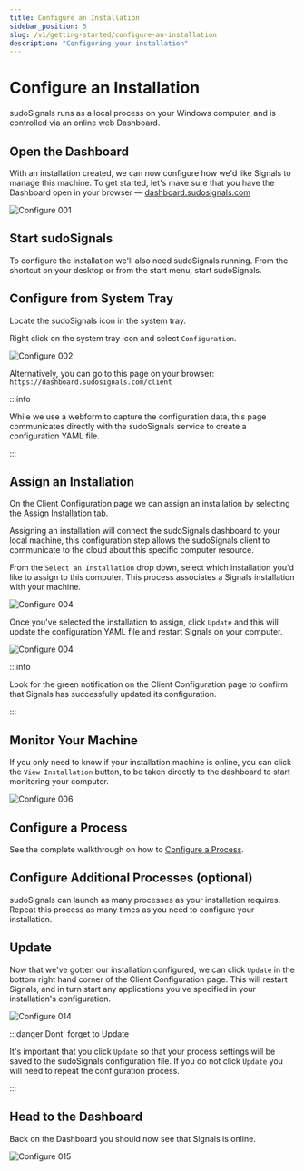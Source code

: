 ```yaml
---
title: Configure an Installation
sidebar_position: 5
slug: /v1/getting-started/configure-an-installation
description: "Configuring your installation"
---
```


# Configure an Installation

sudoSignals runs as a local process on your Windows computer, and is controlled via an online web Dashboard.

## Open the Dashboard

With an installation created, we can now configure how we'd like Signals to manage this machine. To get started, let's make sure that you have the Dashboard open in your browser — [dashboard.sudosignals.com](https://dashboard.sudosignals.com/)

![Configure 001](/img/configure-installation/configure-001.png)

## Start sudoSignals

To configure the installation we'll also need sudoSignals running. From the shortcut on your desktop or from the start menu, start sudoSignals.

## Configure from System Tray

Locate the sudoSignals icon in the system tray.

Right click on the system tray icon and select `Configuration`.

![Configure 002](/img/configure-installation/configure-002.png)


Alternatively, you can go to this page on your browser:  
`https://dashboard.sudosignals.com/client`

:::info

While we use a webform to capture the configuration data, this page communicates directly with the sudoSignals service to create a configuration YAML file. 

:::

## Assign an Installation

On the Client Configuration page we can assign an installation by selecting the Assign Installation tab.

Assigning an installation will connect the sudoSignals dashboard to your local machine, this configuration step allows the sudoSignals client to communicate to the cloud about this specific computer resource. 

From the `Select an Installation` drop down, select which installation you'd like to assign to this computer. This process associates a Signals installation with your machine.

![Configure 004](/img/configure-installation/configure-004.png)

Once you've selected the installation to assign, click `Update` and this will update the configuration YAML file and restart Signals on your computer. 

![Configure 004](/img/configure-installation/configure-005.png)

:::info

Look for the green notification on the Client Configuration page to confirm that Signals has successfully updated its configuration. 

:::

## Monitor Your Machine

If you only need to know if your installation machine is online, you can click the `View Installation` button, to be taken directly to the dashboard to start monitoring your computer. 

![Configure 006](/img/configure-installation/configure-006.png)

## Configure a Process
See the complete walkthrough on how to [Configure a Process](/getting-started/configure-an-installation/configure-a-process).

## Configure Additional Processes (optional)

sudoSignals can launch as many processes as your installation requires. Repeat this process as many times as you need to configure your installation. 

## Update

Now that we've gotten our installation configured, we can click `Update` in the bottom right hand corner of the Client Configuration page. This will restart Signals, and in turn start any applications you've specified in your installation's configuration. 

![Configure 014](/img/configure-installation/configure-014.png)

:::danger Dont' forget to Update

It's important that you click `Update` so that your process settings will be saved to the sudoSignals configuration file. If you do not click `Update` you will need to repeat the configuration process.

:::

## Head to the Dashboard

Back on the Dashboard you should now see that Signals is online.

![Configure 015](/img/configure-installation/configure-015.png)
